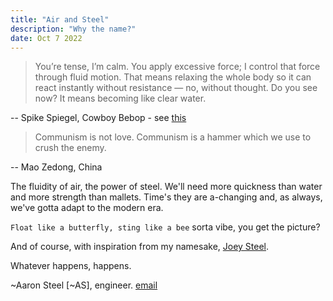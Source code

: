 ```yaml
---
title: "Air and Steel"
description: "Why the name?"
date: Oct 7 2022
---
```


> You’re tense, I’m calm. You apply excessive force; I control that force through fluid motion. That means relaxing the whole body so it can react instantly without resistance — no, without thought. Do you see now? It means becoming like clear water.

-- Spike Spiegel, Cowboy Bebop - see [this](https://redsails.org/on-dialectics/)

> Communism is not love. Communism is a hammer which we use to crush the enemy.

-- Mao Zedong, China

The fluidity of air, the power of steel. We'll need more quickness than water and more strength than mallets. Time's they are a-changing and, as always, we've gotta adapt to the modern era.

`Float like a butterfly, sting like a bee` sorta vibe, you get the picture?

And of course, with inspiration from my namesake, [Joey Steel](https://redsails.org/dialectical-and-historical-materialism/).

Whatever happens, happens.

~Aaron Steel [~AS], engineer. [email](mailto:entropicemailaddress@protonmail.com)